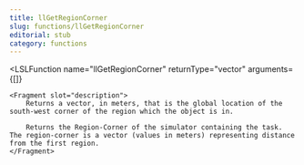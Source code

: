 ```yaml
---
title: llGetRegionCorner
slug: functions/llGetRegionCorner
editorial: stub
category: functions
---
```


<LSLFunction
	name="llGetRegionCorner"
	returnType="vector"
	arguments={[]}
>
	<Fragment slot="description">
		Returns a vector, in meters, that is the global location of the south-west corner of the region which the object is in.
		
		Returns the Region-Corner of the simulator containing the task. The region-corner is a vector (values in meters) representing distance from the first region.
	</Fragment>
</LSLFunction>
